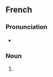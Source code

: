 ==French==

===Pronunciation===
* {{audio|fr|LL-Q150 (fra)-Lyokoï-gouffres.wav|Audio}}

===Noun===
{{head|fr|noun form|g=m}}

# {{plural of|fr|gouffre}}